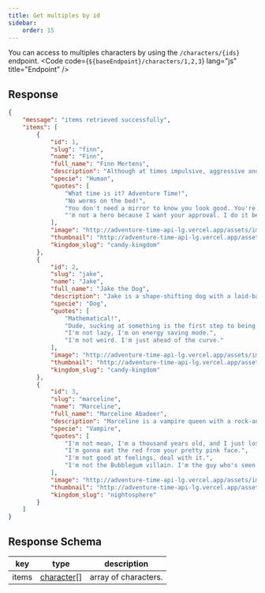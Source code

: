 ```yaml
---
title: Get multiples by id
sidebar:
    order: 15
---
```



You can access to multiples characters by using the `/characters/{ids}` endpoint.
<Code code={`${baseEndpoint}/characters/1,2,3`} lang="js" title="Endpoint" />

## Response
```json
{
    "message": "items retrieved successfully",
    "items": [
        {
            "id": 1,
            "slug": "finn",
            "name": "Finn",
            "full_name": "Finn Mertens",
            "description": "Although at times impulsive, aggressive and short tempered, Finn is a kind, brave, selfless, and righteous boy. His aspirations to become a great hero makes him somewhat of a moral sheriff in the Land of Ooo, as he is willing to help and protect any innocent person or creature",
            "specie": "Human",
            "quotes": [
                "What time is it? Adventure Time!",
                "No worms on the bed!",
                "You don't need a mirror to know you look good. You're beautiful on the inside.",
                "'m not a hero because I want your approval. I do it because I want to!"
            ],
            "image": "http://adventure-time-api-lg.vercel.app/assets/images/characters/finn.webp",
            "thumbnail": "http://adventure-time-api-lg.vercel.app/assets/images/characters/finn-thumbnail.webp",
            "kingdom_slug": "candy-kingdom"
        },
        {
            "id": 2,
            "slug": "jake",
            "name": "Jake",
            "full_name": "Jake the Dog",
            "description": "Jake is a shape-shifting dog with a laid-back attitude and a love for adventure. Despite his easygoing demeanor, he is a loyal and supportive friend. Jake has the magical ability to stretch and change his shape, allowing him to morph into various forms to aid Finn in their quests.",
            "specie": "Dog",
            "quotes": [
                "Mathematical!",
                "Dude, sucking at something is the first step to being sorta good at something.",
                "I'm not lazy, I'm on energy saving mode.",
                "I'm not weird. I'm just ahead of the curve."
            ],
            "image": "http://adventure-time-api-lg.vercel.app/assets/images/characters/jake.webp",
            "thumbnail": "http://adventure-time-api-lg.vercel.app/assets/images/characters/jake-thumbnail.webp",
            "kingdom_slug": "candy-kingdom"
        },
        {
            "id": 3,
            "slug": "marceline",
            "name": "Marceline",
            "full_name": "Marceline Abadeer",
            "description": "Marceline is a vampire queen with a rock-and-roll spirit. She is a complex character with a mischievous personality and a deep, introspective side. Marceline is known for her musical talents and often expresses her emotions through her songs. Despite her tough exterior, she values her friendships and has a caring side.",
            "specie": "Vampire",
            "quotes": [
                "I'm not mean, I'm a thousand years old, and I just lost track of my moral code.",
                "I'm gonna eat the red from your pretty pink face.",
                "I'm not good at feelings, deal with it.",
                "I'm not the Bubblegum villain. I'm the guy who's seen the end of the world."
            ],
            "image": "http://adventure-time-api-lg.vercel.app/assets/images/characters/marceline.webp",
            "thumbnail": "http://adventure-time-api-lg.vercel.app/assets/images/characters/marceline-thumbnail.webp",
            "kingdom_slug": "nightosphere"
        }
    ]
}
```	

## Response Schema
| key            | type                                                    | description                                           |
| -------------- | ------------------------------------------------------- | ----------------------------------------------------- |
| items           | [character](/docs/characters/getone/#character-model)[] | array of characters.                                  |
